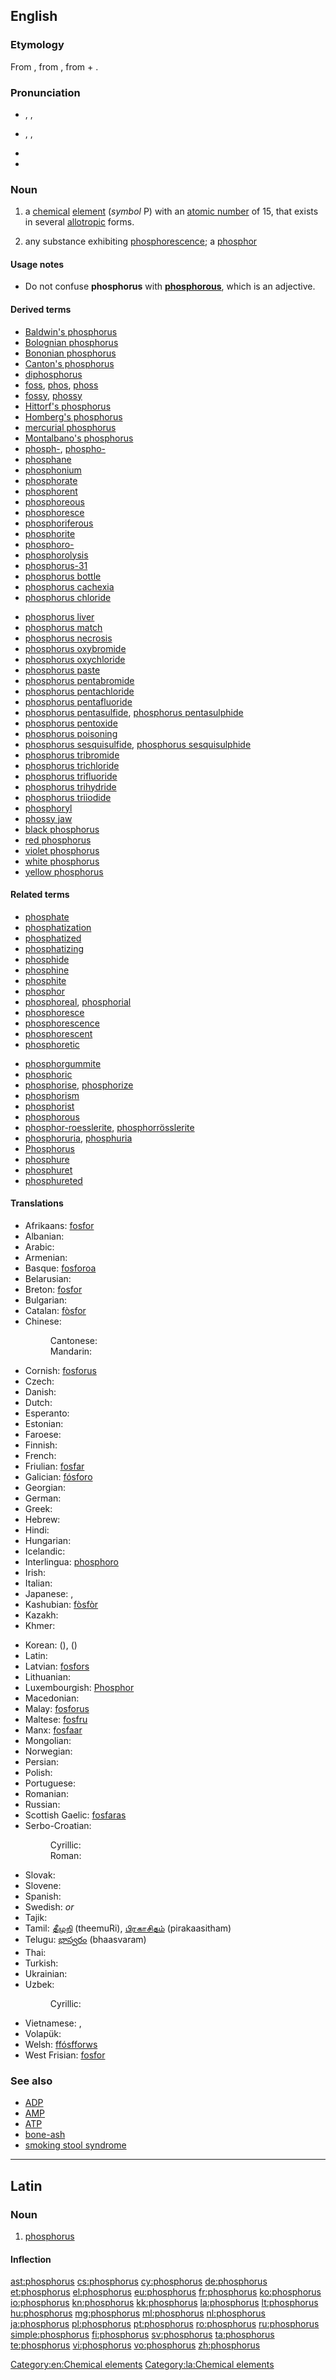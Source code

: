 {{also|Phosphorus}}
==English==
{{slim-wikipedia}}
{{elements|P|silicon|Si|sulfur|S}}

===Etymology===
From {{etyl|la|en}} {{term||phosphorus|lang=la}}, from {{etyl|grc|en}} {{term|φωσφόρος|tr=phōsphóros||the bearer of light|lang=grc}}, from {{term|φῶς|tr=phōs||light|lang=grc}} + {{term|φέρω|tr=phérō||to bear, to carry|lang=grc}}.

===Pronunciation===
* {{a|RP}} {{enPR|fŏsʹfərəs}}, {{IPA|/ˈfɒsfərəs/}}, {{X-SAMPA|/"fQsf@r@s/}}
* {{a|US}} {{enPR|fäsʹfərəs}}, {{IPA|/ˈfɑsfɚəs/}}, {{X-SAMPA|/"fAsf@`@s/}}
* {{audio|En-us-phosphorus.ogg|Audio (US)}}
* {{homophones|lang=en|phosphorous|Phosphorus}}

===Noun===
{{en-noun|-}}

# {{context|chemistry|lang=en}} a [[chemical]] [[element]] (''symbol'' P) with an [[atomic number]] of 15, that exists in several [[allotropic]] forms.
# {{context|obsolete|lang=en}} any substance exhibiting [[phosphorescence]]; a [[phosphor]]

====Usage notes====
* Do not confuse '''phosphorus''' with '''[[phosphorous]]''', which is an adjective.

====Derived terms====
{{rel-top|terms derived from ''phosphorus (noun)''}}
* [[Baldwin's phosphorus]]
* [[Bolognian phosphorus]]
* [[Bononian phosphorus]]
* [[Canton's phosphorus]]
* [[diphosphorus]]
* [[foss]], [[phos]], [[phoss]]
* [[fossy]], [[phossy]]
* [[Hittorf's phosphorus]]
* [[Homberg's phosphorus]]
* [[mercurial phosphorus]]
* [[Montalbano's phosphorus]]
* [[phosph-]], [[phospho-]]
* [[phosphane]]
* [[phosphonium]]
* [[phosphorate]]
* [[phosphorent]]
* [[phosphoreous]]
* [[phosphoresce]]
* [[phosphoriferous]]
* [[phosphorite]]
* [[phosphoro-]]
* [[phosphorolysis]]
* [[phosphorus-31]]
* [[phosphorus bottle]]
* [[phosphorus cachexia]]
* [[phosphorus chloride]]
{{rel-mid}}
* [[phosphorus liver]]
* [[phosphorus match]]
* [[phosphorus necrosis]]
* [[phosphorus oxybromide]]
* [[phosphorus oxychloride]]
* [[phosphorus paste]]
* [[phosphorus pentabromide]]
* [[phosphorus pentachloride]]
* [[phosphorus pentafluoride]]
* [[phosphorus pentasulfide]], [[phosphorus pentasulphide]]
* [[phosphorus pentoxide]]
* [[phosphorus poisoning]]
* [[phosphorus sesquisulfide]], [[phosphorus sesquisulphide]]
* [[phosphorus tribromide]]
* [[phosphorus trichloride]]
* [[phosphorus trifluoride]]
* [[phosphorus trihydride]]
* [[phosphorus triiodide]]
* [[phosphoryl]]
* [[phossy jaw]]
* [[black phosphorus]]
* [[red phosphorus]]
* [[violet phosphorus]]
* [[white phosphorus]]
* [[yellow phosphorus]]
{{rel-bottom}}

====Related terms====
{{rel-top|terms related to ''phosphorus (noun)''}}
* [[phosphate]]
* [[phosphatization]]
* [[phosphatized]]
* [[phosphatizing]]
* [[phosphide]]
* [[phosphine]]
* [[phosphite]]
* [[phosphor]]
* [[phosphoreal]], [[phosphorial]]
* [[phosphoresce]]
* [[phosphorescence]]
* [[phosphorescent]]
* [[phosphoretic]]
{{rel-mid}}
* [[phosphorgummite]]
* [[phosphoric]]
* [[phosphorise]], [[phosphorize]]
* [[phosphorism]]
* [[phosphorist]]
* [[phosphorous]]
* [[phosphor-roesslerite]], [[phosphorrösslerite]]
* [[phosphoruria]], [[phosphuria]]
* [[Phosphorus]]<!--in Greek mythology-->
* [[phosphure]]
* [[phosphuret]]
* [[phosphureted]]
{{rel-bottom}}

====Translations====
{{trans-top|element}}
* Afrikaans: [[fosfor#Afrikaans|fosfor]]
* Albanian: {{t-|sq|fosfor}}
* Arabic: {{t-|ar|فسفور|m|tr=fusfūr|sc=Arab}}
* Armenian: {{t-|hy|ֆոսֆոր|tr=fosfor}}
* Basque: [[fosforoa]]
* Belarusian: {{t-|be|фосфар|m|tr=fósfar}}
* Breton: [[fosfor#Breton|fosfor]] {{m}}
* Bulgarian: {{t-|bg|фосфор|m|tr=fósfor}}
* Catalan: [[fòsfor]]
* Chinese:
*: Cantonese: {{tø|yue|磷|tr=leun4}}
*: Mandarin: {{t|cmn|磷|tr=lìn}}
* Cornish: [[fosforus]]
* Czech: {{t+|cs|fosfor|m}}
* Danish: {{t-|da|fosfor}}
* Dutch: {{t+|nl|fosfor|n}}
* Esperanto: {{t+|eo|fosforo}}
* Estonian: {{t-|et|fosfor}}
* Faroese: {{t-|fo|fosfor}}
* Finnish: {{t+|fi|fosfori}}
* French: {{t+|fr|phosphore|m}}
* Friulian: [[fosfar]]
* Galician: [[fósforo]]
* Georgian: {{t-|ka|ფოსფორი|tr=p‘osp‘ori}}
* German: {{t+|de|Phosphor|m}}
* Greek: {{t+|el|φώσφορος|m|tr=fόsforos}}
* Hebrew: {{t+|he|זרחן|tr=zarkhan}}
* Hindi: {{t-|hi|भास्वर|tr=bhaasvar|sc=Deva}}
* Hungarian: {{t+|hu|foszfor}}
* Icelandic: {{t+|is|fosfór|n}}
* Interlingua: [[phosphoro]]
* Irish: {{t+|ga|fosfar}}
* Italian: {{t+|it|fosforo|m}}
* Japanese: {{t+|ja|リン|tr=rin|sc=Jpan}}, {{t+|ja|燐|tr=りん, rin|sc=Jpan}}
* Kashubian: [[fòsfòr]]
* Kazakh: {{t-|kk|фосфор|tr=fosfor|sc=Cyrl}}
* Khmer: {{t-|km|ហ្វូស្វ័រ|tr=foosvoa|sc=Khmr}}
{{trans-mid}}
* Korean: {{t+|ko|인|tr=in|sc=Kore}} ({{t+|ko|燐|sc=Kore}}), {{t+|ko|인소|tr=inso|sc=Kore}} ({{t-|ko|燐素|sc=Kore}})
* Latin: {{t+|la|phosphorus|m}}
* Latvian: [[fosfors]]
* Lithuanian: {{t+|lt|fosforas}}
* Luxembourgish: [[Phosphor]]
* Macedonian: {{t-|mk|фосфор|m|tr=fósfor}}
* Malay: [[fosforus]]
* Maltese: [[fosfru]]
* Manx: [[fosfaar]]
* Mongolian: {{t-|mn|сүүмэг|tr=süümeg|sc=Cyrl}}
* Norwegian: {{t+|no|fosfor}}
* Persian: {{t+|fa|فسفر|tr=fosfor|sc=fa-Arab}}
* Polish: {{t+|pl|fosfor|m}}
* Portuguese: {{t+|pt|fósforo|m}}
* Romanian: {{t+|ro|fosfor|n}}
* Russian: {{t+|ru|фосфор|m|tr=fósfor}}
* Scottish Gaelic: [[fosfaras]]
* Serbo-Croatian:
*: Cyrillic: {{t-|sh|фосфор|m}}
*: Roman: {{t-|sh|fosfor|m|sc=Latn}}
* Slovak: {{t-|sk|fosfor|m}}
* Slovene: {{t+|sl|fosfor|alt=fósfor|m}}
* Spanish: {{t+|es|fósforo|m}}
* Swedish: {{t+|sv|fosfor|n}} ''or'' {{c}}
* Tajik: {{t-|tg|фосфор|tr=fosfor|sc=Cyrl}}
* Tamil: [[தீமுறி]] (theemuRi), [[பிரகாசிதம்]] (pirakaasitham)
* Telugu: [[భాస్వరం]] (bhaasvaram)
* Thai: {{t+|th|ฟอสฟอรัส|tr=fôt-for-rát|sc=Thai}}
* Turkish: {{t+|tr|fosfor}}
* Ukrainian: {{t-|uk|фосфор|m|tr=fósfor}}
* Uzbek: {{t-|uz|fosfor}}
*: Cyrillic: {{t-|uz|фосфор|sc=Cyrl}}
* Vietnamese: {{t+|vi|photpho}}, {{t+|vi|phốtpho}}
* Volapük: {{t+|vo|fosfin}}
* Welsh: [[ffósfforws]]
* West Frisian: [[fosfor#West Frisian|fosfor]]
{{trans-bottom}}

===See also===
* [[ADP]]
* [[AMP]]
* [[ATP]]
* [[bone-ash]]
* [[smoking stool syndrome]]


[[Category:en:Chemical elements]]

----

==Latin==
{{wikipedia|lang=la}}

===Noun===
{{la-noun|phōsphorus|phosphori|phōsphorī|n|second}}

# [[phosphorus#English|phosphorus]]

====Inflection====
{{la-decl-2nd|phōsphor}}

[[Category:la:Chemical elements]]

[[ast:phosphorus]]
[[cs:phosphorus]]
[[cy:phosphorus]]
[[de:phosphorus]]
[[et:phosphorus]]
[[el:phosphorus]]
[[eu:phosphorus]]
[[fr:phosphorus]]
[[ko:phosphorus]]
[[io:phosphorus]]
[[kn:phosphorus]]
[[kk:phosphorus]]
[[la:phosphorus]]
[[lt:phosphorus]]
[[hu:phosphorus]]
[[mg:phosphorus]]
[[ml:phosphorus]]
[[nl:phosphorus]]
[[ja:phosphorus]]
[[pl:phosphorus]]
[[pt:phosphorus]]
[[ro:phosphorus]]
[[ru:phosphorus]]
[[simple:phosphorus]]
[[fi:phosphorus]]
[[sv:phosphorus]]
[[ta:phosphorus]]
[[te:phosphorus]]
[[vi:phosphorus]]
[[vo:phosphorus]]
[[zh:phosphorus]]